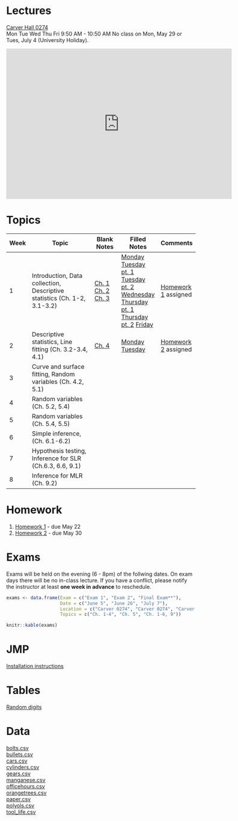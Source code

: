 <br/>

# Lectures

[Carver Hall 0274](http://www.fpm.iastate.edu/roomscheduling/room.asp?room_id=51)  
Mon Tue Wed Thu Fri 9:50 AM - 10:50 AM
No class on Mon, May 29 or Tues, July 4 (University Holiday).   

<iframe src="https://calendar.google.com/calendar/embed?src=iastate.edu_car6h4lm1hgecaiejjuehb3r1c%40group.calendar.google.com&amp;mode=WEEK&amp;height=600&amp;wkst=1&amp;bgcolor=%23FFFFFF&amp;ctz=America%2FChicago" style="border-width:0" width="600" height="400" frameborder="0" scrolling="no"></iframe>

# Topics

Week | Topic | Blank Notes | Filled Notes | Comments
--- | ---------------------- | -------- | -------- | -------- 
1  | Introduction, Data collection, Descriptive statistics (Ch. 1-2, 3.1-3.2) | [Ch. 1](notes/blank/01_introduction.pdf) <br/> [Ch. 2](notes/blank/02_collection.pdf) <br/> [Ch. 3](notes/blank/03_descriptive.pdf) | [Monday](notes/filled/05_15_2017_01.pdf) [Tuesday pt. 1](notes/filled/05_16_2017_01.pdf) [Tuesday pt. 2](notes/filled/05_16_2017_02.pdf) [Wednesday](notes/filled/05_17_2017_01.pdf) [Thursday pt. 1](notes/filled/05_18_2017_01.pdf) [Thursday pt. 2](notes/filled/05_18_2017_02.pdf) [Friday](notes/filled/05_19_2017_01.pdf) | [Homework 1](homework/01.pdf) assigned
2  | Descriptive statistics, Line fitting (Ch. 3.2-3.4, 4.1) |  [Ch. 4](notes/blank/04_relationships.pdf) <br/> | [Monday](notes/filled/05_22_2017_01.pdf) [Tuesday](notes/filled/05_23_2017_01.pdf) | [Homework 2](homework/02.pdf) assigned
3  | Curve and surface fitting, Random variables (Ch. 4.2, 5.1) |  |  |
4  | Random variables (Ch. 5.2, 5.4) |  |  |
5  | Random variables (Ch. 5.4, 5.5) |  |  |
6  | Simple inference, (Ch. 6.1-6.2) |  |  |
7  | Hypothesis testing, Inference for SLR (Ch.6.3, 6.6, 9.1) |  |  |   
8  | Inference for MLR (Ch. 9.2) |  |  | 

# Homework

1. [Homework 1](homework/01.pdf) - due May 22
2. [Homework 2](homework/02.pdf) - due May 30
<!--
3. [Homework 3](homework/03.pdf) - due June 2
4. [Homework 4](homework/04.pdf) - due June 12
5. [Homework 5](homework/05.pdf) - due June 19
6. [Homework 6](homework/06.pdf) - due June 23
7. [Homework 7](homework/07.pdf) - due July 3 
-->

# Exams

Exams will be held on the evening (6 - 8pm) of the follwing dates. On exam days there will be no in-class lecture. If you have a conflict, please notify the instructor at least **one week in advance** to reschedule.

```r
exams <- data.frame(Exam = c("Exam 1", "Exam 2", "Final Exam**"),
                    Date = c("June 5", "June 26", "July 7"),
                    Location = c("Carver 0274", "Carver 0274", "Carver 0274"),
                    Topics = c("Ch. 1-4", "Ch. 5", "Ch. 1-6, 9"))

knitr::kable(exams)
```

<!--
### Exam 1

[Topic outline](exams/practice/exam_1_topics.pdf)  
[Practice exam](exams/practice/exam_1_practice.pdf)

### Exam 2

[Topic outline](exams/practice/exam_2_topics.pdf)  
[Practice exam](exams/practice/exam_2_practice.pdf)

### Final Exam

[Topic outline](exams/practice/exam_3_topics.pdf)  
[Practice exam](exams/practice/exam_3_practice.pdf)
-->

# JMP

[Installation instructions](admin/jmp_install.pdf)

# Tables

[Random digits](tables/random-digits.pdf)  

<!--
[Standard Normal cumulative probabilities](tables/standard-normal.pdf)  
[Student's t quantiles](tables/t.pdf)
-->

# Data
[bolts.csv](data/bolts.csv)  
[bullets.csv](data/bullets.csv)    
[cars.csv](data/cars.csv)   
[cylinders.csv](data/cylinders.csv)    
[gears.csv](data/gears.csv)  
[manganese.csv](data/manganese.csv)  
[officehours.csv](data/officehours.csv)  
[orangetrees.csv](data/orangetrees.csv)   
[paper.csv](data/paper.csv)  
[polyols.csv](data/polyols.csv)  
[tool_life.csv](data/tool_life.csv)  

<!--
[plastics.csv](data/plastics.csv)  
[pulp.csv](data/pulp.csv)  
[rivers.csv](data/rivers.csv)  
[stackloss.csv](data/stackloss.csv)  
[tool_life_full.csv](data/tool_life_full.csv)  
[towels.csv](data/towels.csv)
-->
